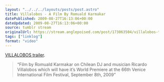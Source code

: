 ```yaml
---
layout: "../../../layouts/posts/post.astro"
title: Villalobos - A Film By Romuald Karmakar
datePublished: 2009-08-27T16:13:06+00:00
dateUpdated: 2009-08-27T16:13:06+00:00
source: tumblr stream
originalUrl: https://stream.anglepoised.com/post/173063504/villalobos-trailer-film-by-romuald-karmakar-on
tags: ["linklog"]
format: "video"
---
```



<YouTube id="https://www.youtube.com/watch?v=Tmy_4BuZOCM" />

[VILLALOBOS trailer][1].

> &ldquo;Film by Romuald Karmakar on Chilean DJ and musician Ricardo Villalobos which will have it&rsquo;s World Premiere at the 66th Venice International Film Festival, September 8th, 2009&rdquo;

[1]: http://www.youtube.com/watch?v=Tmy_4BuZOCM
